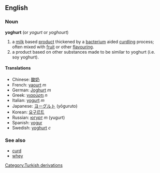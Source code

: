 ==English==
===Noun===
'''yoghurt'''  (or ''yogurt'' or ''yoghourt'')

#a [[milk]] based [[product]] thickened by a [[bacterium]] aided [[curdling]] process; often mixed with [[fruit]] or other [[flavouring]].
#a product based on other substances made to be similar to yoghurt (i.e. soy yoghurt).

====Translations====
*Chinese: [[酸奶]]
*French: [[yaourt]] ''m''
*German: [[Joghurt]] ''m''
*Greek: [[γιαούρτι]] ''n''
*Italian: [[yogurt]] ''m''
*Japanese: [[ヨーグルト]] (yōguruto)
*Korean: [[요구르트]]
*Russian: [[югурт]] ''m'' (yugurt)
*Spanish: [[yogur]]
*Swedish: [[yoghurt]] ''c''

===See also===
*[[curd]]
*[[whey]]
[[Category:Turkish derivations]]